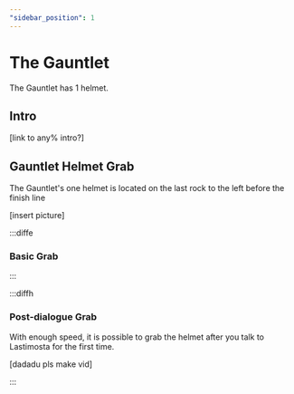 ```yaml
---
"sidebar_position": 1
---
```



# The Gauntlet

The Gauntlet has 1 helmet.

## Intro

[link to any% intro?]

## Gauntlet Helmet Grab

The Gauntlet's one helmet is located on the last rock to the left before the finish line

[insert picture]

:::diffe

### Basic Grab

:::

:::diffh

### Post-dialogue Grab

With enough speed, it is possible to grab the helmet after you talk to Lastimosta for the first time.

[dadadu pls make vid]

:::
